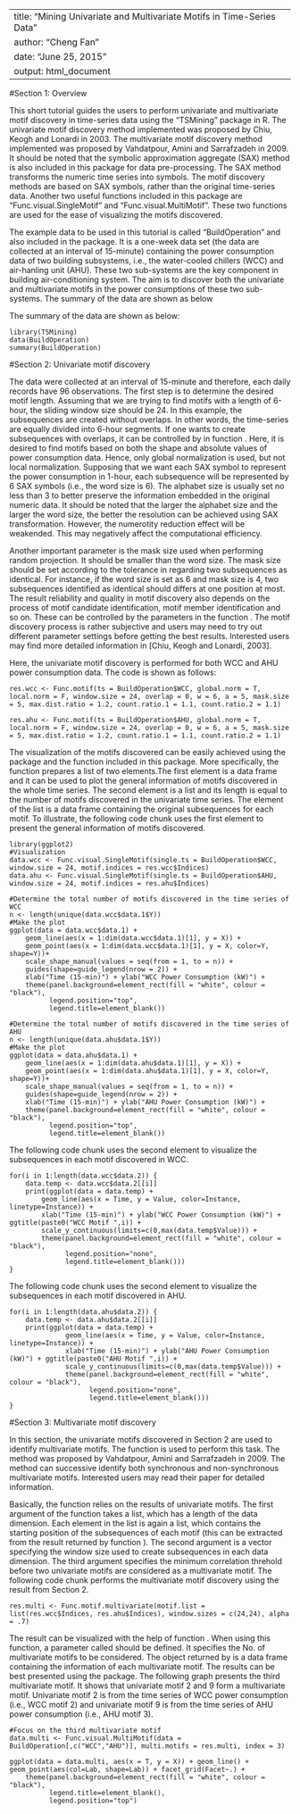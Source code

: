 <!--
%\VignetteEngine{knitr::knitr}
%\VignetteIndexEntry{Mining Univariate and Multivariate Motifs in Time-Series Data}
-->

---
title: "Mining Univariate and Multivariate Motifs in Time-Series Data"
author: "Cheng Fan"
date: "June 25, 2015"
output: html_document
---

#Section 1: Overview

This short tutorial guides the users to perform univariate and multivariate motif discovery in time-series data using the "TSMining" package in R. The univariate motif discovery method implemented was proposed by Chiu, Keogh and Lonardi in 2003. The multivariate motif discovery method implemented was proposed by Vahdatpour, Amini and Sarrafzadeh in 2009. It should be noted that the symbolic approximation aggregate (SAX) method is also included in this package for data pre-processing. The SAX method transforms the numeric time series into symbols. The motif discovery methods are based on SAX symbols, rather than the original time-series data. Another two useful functions included in this package are "Func.visual.SingleMotif" and "Func.visual.MultiMotif". These two functions are used for the ease of visualizing the motifs discovered. 

The example data to be used in this tutorial is called "BuildOperation" and also included in the package. It is a one-week data set (the data are collected at an interval of 15-minute) containing the power consumption data of two building subsystems, i.e., the water-cooled chillers (WCC) and air-hanling unit (AHU). These two sub-systems are the key component in building air-conditioning system. The aim is to discover both the univariate and multivariate motifs in the power consumptions of these two sub-systems. The summary of the data are shown as below

The summary of the data are shown as below:

```r_1
library(TSMining)
data(BuildOperation)
summary(BuildOperation)
```

#Section 2: Univariate motif discovery 

The data were collected at an interval of 15-minute and therefore, each daily records have 96 observations. The first step is to determine the desired motif length. Assuming that we are trying to find motifs with a length of 6-hour, the sliding window size should be 24. In this example, the subsequences are created without overlaps. In other words, the time-series are equally divided into 6-hour segments. If one wants to create subsequences with overlaps, it can be controlled by \emph{overlap} in function \emph{Func.motif}. Here, it is desired to find motifs based on both the shape and absolute values of power consumption data. Hence, only global normalization is used, but not local normalization. Supposing that we want each SAX symbol to represent the power consumption in 1-hour, each subsequence will be represented by 6 SAX symbols (i.e., the word size is 6). The alphabet size is usually set no less than 3 to better preserve the information embedded in the original numeric data. It should be noted that the larger the alphabet size and the larger the word size, the better the resolution can be achieved using SAX transformation. However, the numerotity reduction effect will be weakended. This may negatively affect the computational efficiency. 

Another important parameter is the mask size used when performing random projection. It should be smaller than the word size. The mask size should be set according to the tolerance in regarding two subsequences as identical. For instance, if the word size is set as 6 and mask size is 4, two subsequences identified as identical should differs at one position at most. The result reliability and quality in motif discovery also depends on the process of motif candidate identification, motif member identification and so on. These can be controlled by the parameters in the function \emph{max.dist.ratio, count.ratio.1, count.ratio.2}. The motif discovery process is rather subjective and users may need to try out different parameter settings before getting the best results. Interested users may find more detailed information in [Chiu, Keogh and Lonardi, 2003].

Here, the univariate motif discovery is performed for both WCC and AHU power consumption data. The code is shown as follows:

```r_2
res.wcc <- Func.motif(ts = BuildOperation$WCC, global.norm = T, local.norm = F, window.size = 24, overlap = 0, w = 6, a = 5, mask.size = 5, max.dist.ratio = 1.2, count.ratio.1 = 1.1, count.ratio.2 = 1.1)

res.ahu <- Func.motif(ts = BuildOperation$AHU, global.norm = T, local.norm = F, window.size = 24, overlap = 0, w = 6, a = 5, mask.size = 5, max.dist.ratio = 1.2, count.ratio.1 = 1.1, count.ratio.2 = 1.1)
```

The visualization of the motifs discovered can be easily achieved using the \emph{ggplot2} package and the function \emph{Func.visual.SingleMotif} included in this package. More specifically, the \emph{Func.visual.SingleMotif} function prepares a list of two elements.The first element is a data frame and it can be used to plot the general information of motifs discovered in the whole time series. The second element is a list and its length is equal to the number of motifs discovered in the univariate time series. The element of the list is a data frame containing the original subsequences for each motif. To illustrate, the following code chunk uses the first element to present the general information of motifs discovered.

```r_3
library(ggplot2)
#Visualization
data.wcc <- Func.visual.SingleMotif(single.ts = BuildOperation$WCC, window.size = 24, motif.indices = res.wcc$Indices)
data.ahu <- Func.visual.SingleMotif(single.ts = BuildOperation$AHU, window.size = 24, motif.indices = res.ahu$Indices)

#Determine the total number of motifs discovered in the time series of WCC
n <- length(unique(data.wcc$data.1$Y))
#Make the plot
ggplot(data = data.wcc$data.1) +  
    geom_line(aes(x = 1:dim(data.wcc$data.1)[1], y = X)) +
    geom_point(aes(x = 1:dim(data.wcc$data.1)[1], y = X, color=Y, shape=Y))+
    scale_shape_manual(values = seq(from = 1, to = n)) +
    guides(shape=guide_legend(nrow = 2)) +
    xlab("Time (15-min)") + ylab("WCC Power Consumption (kW)") +
    theme(panel.background=element_rect(fill = "white", colour = "black"),
          legend.position="top",
          legend.title=element_blank())

#Determine the total number of motifs discovered in the time series of AHU
n <- length(unique(data.ahu$data.1$Y))
#Make the plot
ggplot(data = data.ahu$data.1) +  
    geom_line(aes(x = 1:dim(data.ahu$data.1)[1], y = X)) +
    geom_point(aes(x = 1:dim(data.ahu$data.1)[1], y = X, color=Y, shape=Y))+
    scale_shape_manual(values = seq(from = 1, to = n)) +
    guides(shape=guide_legend(nrow = 2)) +
    xlab("Time (15-min)") + ylab("AHU Power Consumption (kW)") +
    theme(panel.background=element_rect(fill = "white", colour = "black"),
          legend.position="top",
          legend.title=element_blank())
```

The following code chunk uses the second element to visualize the subsequences in each motif discovered in WCC.

```r_4
for(i in 1:length(data.wcc$data.2)) {
    data.temp <- data.wcc$data.2[[i]]
    print(ggplot(data = data.temp) +  
        geom_line(aes(x = Time, y = Value, color=Instance, linetype=Instance)) +
        xlab("Time (15-min)") + ylab("WCC Power Consumption (kW)") + ggtitle(paste0("WCC Motif ",i)) +
        scale_y_continuous(limits=c(0,max(data.temp$Value))) +
        theme(panel.background=element_rect(fill = "white", colour = "black"),
              legend.position="none",
              legend.title=element_blank()))    
}
```

The following code chunk uses the second element to visualize the subsequences in each motif discovered in AHU.

```r_5
for(i in 1:length(data.ahu$data.2)) {
    data.temp <- data.ahu$data.2[[i]]
    print(ggplot(data = data.temp) +  
              geom_line(aes(x = Time, y = Value, color=Instance, linetype=Instance)) +
              xlab("Time (15-min)") + ylab("AHU Power Consumption (kW)") + ggtitle(paste0("AHU Motif ",i)) +
              scale_y_continuous(limits=c(0,max(data.temp$Value))) +
              theme(panel.background=element_rect(fill = "white", colour = "black"),
                    legend.position="none",
                    legend.title=element_blank()))    
}
```

#Section 3: Multivariate motif discovery 

In this section, the univariate motifs discovered in Section 2 are used to identify multivariate motifs. The function \emph{Func.motif.multivariate} is used to perform this task. The method was proposed by Vahdatpour, Amini and Sarrafzadeh in 2009. The method can successive identify both synchronous and non-synchronous multivariate motifs. Interested users may read their paper for detailed information. 

Basically, the function \emph{Func.motif.multivariate} relies on the results of univariate motifs. The first argument of the function takes a list, which has a length of the data dimension. Each element in the list is again a list, which contains the starting position of the subsequences of each motif (this can be extracted from the result returned by function \emph{Func.motif}). The second argument is a vector specifying the window size used to create subsequences in each data dimension. The third argument specifies the minimum correlation threhold before two univariate motifs are considered as a multivariate motif. The following code chunk performs the multivariate motif discovery using the result from Section 2.

```r_6
res.multi <- Func.motif.multivariate(motif.list = list(res.wcc$Indices, res.ahu$Indices), window.sizes = c(24,24), alpha = .7)
```

The result can be visualized with the help of function \emph{Func.visual.MultiMotif}. When using this function, a parameter called \emph{index} should be defined. It specifies the No. of multivariate motifs to be considered. The object returned by \emph{Func.visual.MultiMotif} is a data frame containing the information of each multivariate motif. The results can be best presented using the \emph{ggplot2} package. The following graph presents the third multivariate motif. It shows that univariate motif 2 and 9 form a multivariate motif. Univariate motif 2 is from the time series of WCC power consumption (i.e., WCC motif 2) and univariate motif 9 is from the time series of AHU power consumption (i.e., AHU motif 3).

```r_7
#Focus on the third multivariate motif
data.multi <- Func.visual.MultiMotif(data = BuildOperation[,c("WCC","AHU")], multi.motifs = res.multi, index = 3)

ggplot(data = data.multi, aes(x = T, y = X)) + geom_line() + geom_point(aes(col=Lab, shape=Lab)) + facet_grid(Facet~.) +
    theme(panel.background=element_rect(fill = "white", colour = "black"), 
          legend.title=element_blank(),
          legend.position="top")
```

